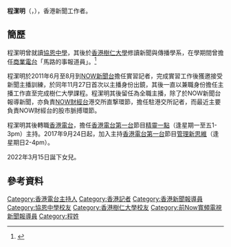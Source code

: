 '''程潔明'''（{{lang-en|'''Fiona Ching Kit Ming'''}}，{{bd||1989年3月7日||}}），香港新聞工作者。

==簡歷==
程潔明曾就讀[[協恩中學|協恩中學]]，其後於[[香港樹仁大學|香港樹仁大學]]修讀新聞與傳播學系，在學期間曾擔任[[商業電台|商業電台]]「馬路的事報道員」。<ref>{{cite web|title=881903.com 商業電台- 萬筆筒詳細頁|url=http://www.881903.com/page/zh-tw/road_article.aspx?sid=1620|accessdate=2018-01-23|archive-date=2018-01-24|archive-url=https://web.archive.org/web/20180124005730/http://www.881903.com/page/zh-tw/road_article.aspx?sid=1620|dead-url=no}}</ref>

程潔明於2011年6月至8月到[[NOW新聞台|NOW新聞台]]擔任實習記者，完成實習工作後獲邀接受新聞主播訓練，於同年11月27日首次以主播身份出鏡，其後一直以兼職身份擔任主播工作直至完成樹仁大學課程。程潔明其後留任為全職主播，除了於NOW新聞台報導新聞，亦負責[[NOW財經台|NOW財經台]]港交所直撃環節，擔任駐港交所記者，而最近主要負責NOW財經台的股市脈搏環節。

程潔明其後轉職[[香港電台|香港電台]]，擔任[[香港電台第一台|香港電台第一台]]節目[[精靈一點|精靈一點]]（逢星期一至五1-3pm）主持。2017年9月24日起，加入主持[[香港電台第一台|香港電台第一台]]節目[[管理新思維|管理新思維]]（逢星期日2-4pm）。

2022年3月15日誕下女兒。

==參考資料==
{{Reflist}}

{{香港電台唱片騎師}}
{{DEFAULTSORT:Ching Fiona}}
[[Category:香港電台主持人|Category:香港電台主持人]]
[[Category:香港記者|Category:香港記者]]
[[Category:香港新聞報導員|Category:香港新聞報導員]]
[[Category:協恩中學校友|Category:協恩中學校友]]
[[Category:香港樹仁大學校友|Category:香港樹仁大學校友]]
[[Category:前Now寬頻電視新聞報導員|Category:前Now寬頻電視新聞報導員]]
[[Category:程姓|Category:程姓]]